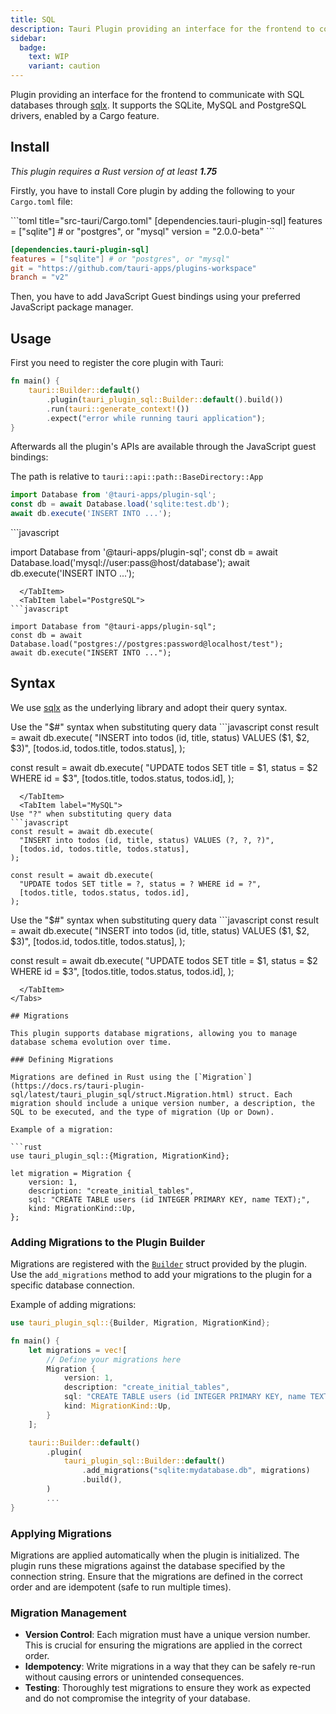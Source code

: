 ```yaml
---
title: SQL
description: Tauri Plugin providing an interface for the frontend to communicate with SQL databases through sqlx.
sidebar:
  badge:
    text: WIP
    variant: caution
---
```



<PluginLinks plugin="sql" />

Plugin providing an interface for the frontend to communicate with SQL databases through [sqlx](https://github.com/launchbadge/sqlx). It supports the SQLite, MySQL and PostgreSQL drivers, enabled by a Cargo feature.

## Install

_This plugin requires a Rust version of at least **1.75**_

Firstly, you have to install Core plugin by adding the following to your `Cargo.toml` file:

<Tabs>
  <TabItem label="crates.io">
```toml title="src-tauri/Cargo.toml"
[dependencies.tauri-plugin-sql]
features = ["sqlite"] # or "postgres", or "mysql"
version = "2.0.0-beta"
```
  </TabItem>
  <TabItem label="Git">

```toml title="src-tauri/Cargo.toml"
[dependencies.tauri-plugin-sql]
features = ["sqlite"] # or "postgres", or "mysql"
git = "https://github.com/tauri-apps/plugins-workspace"
branch = "v2"
```

  </TabItem>
</Tabs>

Then, you have to add JavaScript Guest bindings using your preferred JavaScript package manager.

<Tabs>
	<TabItem label="npm.io">
		<CommandTabs
			npm="npm add @tauri-apps/plugin-sql"
			yarn="yarn add @tauri-apps/plugin-sql"
			pnpm="pnpm add @tauri-apps/plugin-sql"
		/>
	</TabItem>
	<TabItem label="Git">
		<CommandTabs
			npm="npm add https://github.com/tauri-apps/tauri-plugin-sql#v2"
			yarn="yarn add https://github.com/tauri-apps/tauri-plugin-sql#v2"
			pnpm="pnpm add https://github.com/tauri-apps/tauri-plugin-sql#v2"
		/>
	</TabItem>
</Tabs>

## Usage

First you need to register the core plugin with Tauri:

```rust title="src-tauri/src/main.rs" ins={3}
fn main() {
    tauri::Builder::default()
        .plugin(tauri_plugin_sql::Builder::default().build())
        .run(tauri::generate_context!())
        .expect("error while running tauri application");
}
```

Afterwards all the plugin's APIs are available through the JavaScript guest bindings:

<Tabs>
  <TabItem label="SQLite">

The path is relative to `tauri::api::path::BaseDirectory::App`

```javascript
import Database from '@tauri-apps/plugin-sql';
const db = await Database.load('sqlite:test.db');
await db.execute('INSERT INTO ...');
```

  </TabItem>
  <TabItem label="MySQL">
```javascript

import Database from '@tauri-apps/plugin-sql';
const db = await Database.load('mysql://user:pass@host/database');
await db.execute('INSERT INTO ...');

````
  </TabItem>
  <TabItem label="PostgreSQL">
```javascript

import Database from "@tauri-apps/plugin-sql";
const db = await Database.load("postgres://postgres:password@localhost/test");
await db.execute("INSERT INTO ...");

````

  </TabItem>
</Tabs>

## Syntax

We use [sqlx](https://docs.rs/sqlx/latest/sqlx/) as the underlying library and adopt their query syntax.

<Tabs>
  <TabItem label="SQLite">
Use the "$#" syntax when substituting query data
```javascript
const result = await db.execute(
  "INSERT into todos (id, title, status) VALUES ($1, $2, $3)",
  [todos.id, todos.title, todos.status],
);

const result = await db.execute(
"UPDATE todos SET title = $1, status = $2 WHERE id = $3",
[todos.title, todos.status, todos.id],
);

````
  </TabItem>
  <TabItem label="MySQL">
Use "?" when substituting query data
```javascript
const result = await db.execute(
  "INSERT into todos (id, title, status) VALUES (?, ?, ?)",
  [todos.id, todos.title, todos.status],
);

const result = await db.execute(
  "UPDATE todos SET title = ?, status = ? WHERE id = ?",
  [todos.title, todos.status, todos.id],
);
````

  </TabItem>
  <TabItem label="PostgreSQL">
Use the "$#" syntax when substituting query data
```javascript
const result = await db.execute(
  "INSERT into todos (id, title, status) VALUES ($1, $2, $3)",
  [todos.id, todos.title, todos.status],
);

const result = await db.execute(
"UPDATE todos SET title = $1, status = $2 WHERE id = $3",
[todos.title, todos.status, todos.id],
);

````
  </TabItem>
</Tabs>

## Migrations

This plugin supports database migrations, allowing you to manage database schema evolution over time.

### Defining Migrations

Migrations are defined in Rust using the [`Migration`](https://docs.rs/tauri-plugin-sql/latest/tauri_plugin_sql/struct.Migration.html) struct. Each migration should include a unique version number, a description, the SQL to be executed, and the type of migration (Up or Down).

Example of a migration:

```rust
use tauri_plugin_sql::{Migration, MigrationKind};

let migration = Migration {
    version: 1,
    description: "create_initial_tables",
    sql: "CREATE TABLE users (id INTEGER PRIMARY KEY, name TEXT);",
    kind: MigrationKind::Up,
};
````

### Adding Migrations to the Plugin Builder

Migrations are registered with the [`Builder`](https://docs.rs/tauri-plugin-sql/latest/tauri_plugin_sql/struct.Builder.html) struct provided by the plugin. Use the `add_migrations` method to add your migrations to the plugin for a specific database connection.

Example of adding migrations:

```rust title="src-tauri/src/main.rs" {1} {6-11} {17}
use tauri_plugin_sql::{Builder, Migration, MigrationKind};

fn main() {
    let migrations = vec![
        // Define your migrations here
        Migration {
            version: 1,
            description: "create_initial_tables",
            sql: "CREATE TABLE users (id INTEGER PRIMARY KEY, name TEXT);",
            kind: MigrationKind::Up,
        }
    ];

    tauri::Builder::default()
        .plugin(
            tauri_plugin_sql::Builder::default()
                .add_migrations("sqlite:mydatabase.db", migrations)
                .build(),
        )
        ...
}
```

### Applying Migrations

Migrations are applied automatically when the plugin is initialized. The plugin runs these migrations against the database specified by the connection string. Ensure that the migrations are defined in the correct order and are idempotent (safe to run multiple times).

### Migration Management

- **Version Control**: Each migration must have a unique version number. This is crucial for ensuring the migrations are applied in the correct order.
- **Idempotency**: Write migrations in a way that they can be safely re-run without causing errors or unintended consequences.
- **Testing**: Thoroughly test migrations to ensure they work as expected and do not compromise the integrity of your database.
